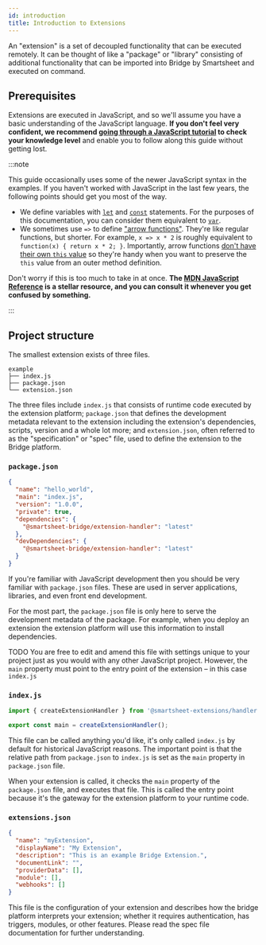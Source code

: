 ```yaml
---
id: introduction
title: Introduction to Extensions
---
```



An "extension" is a set of decoupled functionality that can be executed remotely. It can be thought of like a "package" or "library" consisting of additional functionality that can be imported into Bridge by Smartsheet and executed on command.

## Prerequisites

Extensions are executed in JavaScript, and so we'll assume you have a basic understanding of the JavaScript language. **If you don't feel very confident, we recommend [going through a JavaScript tutorial](https://developer.mozilla.org/en-US/docs/Web/JavaScript/A_re-introduction_to_JavaScript) to check your knowledge level** and enable you to follow along this guide without getting lost.

:::note

This guide occasionally uses some of the newer JavaScript syntax in the examples. If you haven't worked with JavaScript in the last few years, the following points should get you most of the way.

- We define variables with [`let`](https://developer.mozilla.org/en-US/docs/Web/JavaScript/Reference/Statements/let) and [`const`](https://developer.mozilla.org/en-US/docs/Web/JavaScript/Reference/Statements/const) statements. For the purposes of this documentation, you can consider them equivalent to [`var`](https://developer.mozilla.org/en-US/docs/Web/JavaScript/Reference/Statements/var).
- We sometimes use `=>` to define ["arrow functions"](https://developer.mozilla.org/en-US/docs/Web/JavaScript/Reference/Functions/Arrow_functions). They're like regular functions, but shorter. For example, `x => x * 2` is roughly equivalent to `function(x) { return x * 2; }`. Importantly, arrow functions [don't have their own `this` value](https://developer.mozilla.org/en-US/docs/Web/JavaScript/Reference/Functions/Arrow_functions#No_separate_this) so they're handy when you want to preserve the `this` value from an outer method definition.

Don't worry if this is too much to take in at once. **The [MDN JavaScript Reference](https://developer.mozilla.org/en-US/docs/Web/JavaScript) is a stellar resource, and you can consult it whenever you get confused by something.**

:::

## Project structure

The smallest extension exists of three files.

```
example
├── index.js
├── package.json
└── extension.json
```

The three files include `index.js` that consists of runtime code executed by the extension platform; `package.json` that defines the development metadata relevant to the extension including the extension's dependencies, scripts, version and a whole lot more; and `extension.json`, often referred to as the "specification" or "spec" file, used to define the extension to the Bridge platform.

### `package.json`

```json title="Example package.json"
{
  "name": "hello_world",
  "main": "index.js",
  "version": "1.0.0",
  "private": true,
  "dependencies": {
    "@smartsheet-bridge/extension-handler": "latest"
  },
  "devDependencies": {
    "@smartsheet-bridge/extension-handler": "latest"
  }
}
```

If you're familiar with JavaScript development then you should be very familiar with `package.json` files. These are used in server applications, libraries, and even front end development.

For the most part, the `package.json` file is only here to serve the development metadata of the package. For example, when you deploy an extension the extension platform will use this information to install dependencies.

TODO
You are free to edit and amend this file with settings unique to your project just as you would with any other JavaScript project. However, the `main` property must point to the entry point of the extension – in this case `index.js`

### `index.js`

```js title="Example index.js"
import { createExtensionHandler } from '@smartsheet-extensions/handler';

export const main = createExtensionHandler();
```

This file can be called anything you'd like, it's only called `index.js` by default for historical JavaScript reasons. The important point is that the relative path from `package.json` to `index.js` is set as the `main` property in `package.json` file.

When your extension is called, it checks the `main` property of the `package.json` file, and executes that file. This is called the entry point because it's the gateway for the extension platform to your runtime code.

### `extensions.json`

```json
{
  "name": "myExtension",
  "displayName": "My Extension",
  "description": "This is an example Bridge Extension.",
  "documentLink": "",
  "providerData": [],
  "module": [],
  "webhooks": []
}
```

This file is the configuration of your extension and describes how the bridge platform interprets your extension; whether it requires authentication, has triggers, modules, or other features. Please read the spec file documentation for further understanding.
